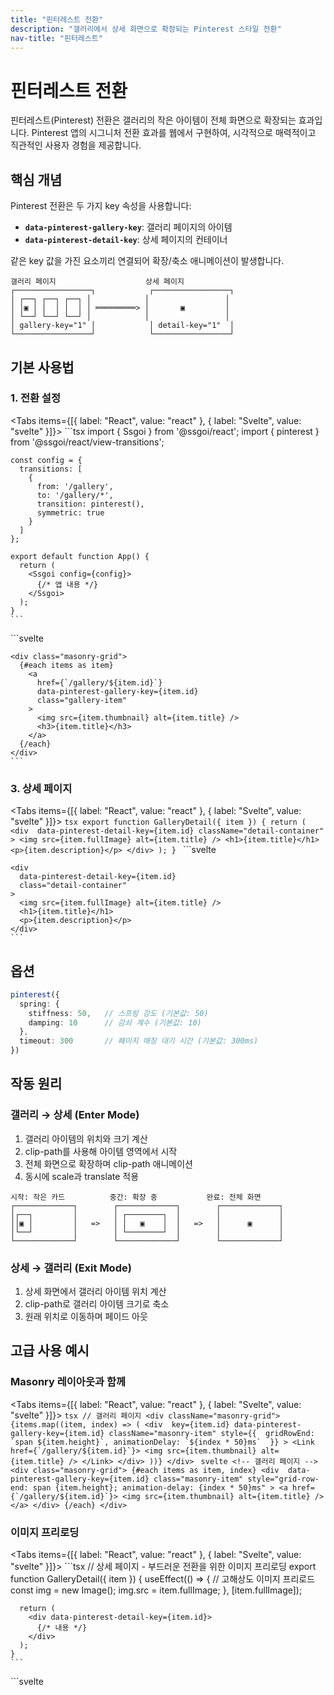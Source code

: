 ```yaml
---
title: "핀터레스트 전환"
description: "갤러리에서 상세 화면으로 확장되는 Pinterest 스타일 전환"
nav-title: "핀터레스트"
---
```


# 핀터레스트 전환

핀터레스트(Pinterest) 전환은 갤러리의 작은 아이템이 전체 화면으로 확장되는 효과입니다. Pinterest 앱의 시그니처 전환 효과를 웹에서 구현하여, 시각적으로 매력적이고 직관적인 사용자 경험을 제공합니다.

## 핵심 개념

Pinterest 전환은 두 가지 key 속성을 사용합니다:

- **`data-pinterest-gallery-key`**: 갤러리 페이지의 아이템
- **`data-pinterest-detail-key`**: 상세 페이지의 컨테이너

같은 key 값을 가진 요소끼리 연결되어 확장/축소 애니메이션이 발생합니다.

```
갤러리 페이지                    상세 페이지
┌─────────────────┐            ┌─────────────────┐
│ ┌──┐ ┌──┐ ┌──┐ │            │                 │
│ │▣ │ │  │ │  │ │ ═════════> │       ▣         │
│ └──┘ └──┘ └──┘ │            │                 │
│ gallery-key="1" │            │ detail-key="1"  │
└─────────────────┘            └─────────────────┘
```

## 기본 사용법

### 1. 전환 설정

<Tabs items={[{ label: "React", value: "react" }, { label: "Svelte", value: "svelte" }]}>
  <TabPanel value="react">
    ```tsx
    import { Ssgoi } from '@ssgoi/react';
    import { pinterest } from '@ssgoi/react/view-transitions';

    const config = {
      transitions: [
        {
          from: '/gallery',
          to: '/gallery/*',
          transition: pinterest(),
          symmetric: true
        }
      ]
    };

    export default function App() {
      return (
        <Ssgoi config={config}>
          {/* 앱 내용 */}
        </Ssgoi>
      );
    }
    ```
  </TabPanel>
  <TabPanel value="svelte">
    ```svelte
    <script>
      import { Ssgoi } from '@ssgoi/svelte';
      import { pinterest } from '@ssgoi/svelte/view-transitions';

      const config = {
        transitions: [
          {
            from: '/gallery',
            to: '/gallery/*',
            transition: pinterest(),
            symmetric: true
          }
        ]
      };
    </script>

    <Ssgoi {config}>
      <slot />
    </Ssgoi>
    ```
  </TabPanel>
</Tabs>

### 2. 갤러리 페이지

<Tabs items={[{ label: "React", value: "react" }, { label: "Svelte", value: "svelte" }]}>
  <TabPanel value="react">
    ```tsx
    export function Gallery() {
      return (
        <div className="masonry-grid">
          {items.map(item => (
            <Link 
              key={item.id} 
              href={`/gallery/${item.id}`}
              data-pinterest-gallery-key={item.id}
              className="gallery-item"
            >
              <img src={item.thumbnail} alt={item.title} />
              <h3>{item.title}</h3>
            </Link>
          ))}
        </div>
      );
    }
    ```
  </TabPanel>
  <TabPanel value="svelte">
    ```svelte
    <script>
      export let items;
    </script>

    <div class="masonry-grid">
      {#each items as item}
        <a 
          href={`/gallery/${item.id}`}
          data-pinterest-gallery-key={item.id}
          class="gallery-item"
        >
          <img src={item.thumbnail} alt={item.title} />
          <h3>{item.title}</h3>
        </a>
      {/each}
    </div>
    ```
  </TabPanel>
</Tabs>

### 3. 상세 페이지

<Tabs items={[{ label: "React", value: "react" }, { label: "Svelte", value: "svelte" }]}>
  <TabPanel value="react">
    ```tsx
    export function GalleryDetail({ item }) {
      return (
        <div 
          data-pinterest-detail-key={item.id}
          className="detail-container"
        >
          <img src={item.fullImage} alt={item.title} />
          <h1>{item.title}</h1>
          <p>{item.description}</p>
        </div>
      );
    }
    ```
  </TabPanel>
  <TabPanel value="svelte">
    ```svelte
    <script>
      export let item;
    </script>

    <div 
      data-pinterest-detail-key={item.id}
      class="detail-container"
    >
      <img src={item.fullImage} alt={item.title} />
      <h1>{item.title}</h1>
      <p>{item.description}</p>
    </div>
    ```
  </TabPanel>
</Tabs>

## 옵션

```typescript
pinterest({
  spring: {
    stiffness: 50,   // 스프링 강도 (기본값: 50)
    damping: 10      // 감쇠 계수 (기본값: 10)
  },
  timeout: 300       // 페이지 매칭 대기 시간 (기본값: 300ms)
})
```

## 작동 원리

### 갤러리 → 상세 (Enter Mode)

1. 갤러리 아이템의 위치와 크기 계산
2. clip-path를 사용해 아이템 영역에서 시작
3. 전체 화면으로 확장하며 clip-path 애니메이션
4. 동시에 scale과 translate 적용

```
시작: 작은 카드          중간: 확장 중           완료: 전체 화면
┌─────────────┐        ┌─────────────┐        ┌─────────────┐
│┌──┐         │        │ ┌────────┐  │        │             │
││▣ │         │   =>   │ │   ▣    │  │   =>   │      ▣      │
│└──┘         │        │ └────────┘  │        │             │
└─────────────┘        └─────────────┘        └─────────────┘
```

### 상세 → 갤러리 (Exit Mode)

1. 상세 화면에서 갤러리 아이템 위치 계산
2. clip-path로 갤러리 아이템 크기로 축소
3. 원래 위치로 이동하며 페이드 아웃

## 고급 사용 예시

### Masonry 레이아웃과 함께

<Tabs items={[{ label: "React", value: "react" }, { label: "Svelte", value: "svelte" }]}>
  <TabPanel value="react">
    ```tsx
    // 갤러리 페이지
    <div className="masonry-grid">
      {items.map((item, index) => (
        <div 
          key={item.id}
          data-pinterest-gallery-key={item.id}
          className="masonry-item"
          style={{ 
            gridRowEnd: `span ${item.height}`,
            animationDelay: `${index * 50}ms` 
          }}
        >
          <Link href={`/gallery/${item.id}`}>
            <img src={item.thumbnail} alt={item.title} />
          </Link>
        </div>
      ))}
    </div>
    ```
  </TabPanel>
  <TabPanel value="svelte">
    ```svelte
    <!-- 갤러리 페이지 -->
    <div class="masonry-grid">
      {#each items as item, index}
        <div 
          data-pinterest-gallery-key={item.id}
          class="masonry-item"
          style="grid-row-end: span {item.height}; animation-delay: {index * 50}ms"
        >
          <a href={`/gallery/${item.id}`}>
            <img src={item.thumbnail} alt={item.title} />
          </a>
        </div>
      {/each}
    </div>
    ```
  </TabPanel>
</Tabs>

### 이미지 프리로딩

<Tabs items={[{ label: "React", value: "react" }, { label: "Svelte", value: "svelte" }]}>
  <TabPanel value="react">
    ```tsx
    // 상세 페이지 - 부드러운 전환을 위한 이미지 프리로딩
    export function GalleryDetail({ item }) {
      useEffect(() => {
        // 고해상도 이미지 프리로드
        const img = new Image();
        img.src = item.fullImage;
      }, [item.fullImage]);

      return (
        <div data-pinterest-detail-key={item.id}>
          {/* 내용 */}
        </div>
      );
    }
    ```
  </TabPanel>
  <TabPanel value="svelte">
    ```svelte
    <script>
      import { onMount } from 'svelte';
      
      export let item;
      
      onMount(() => {
        // 고해상도 이미지 프리로드
        const img = new Image();
        img.src = item.fullImage;
      });
    </script>

    <div data-pinterest-detail-key={item.id}>
      <!-- 내용 -->
    </div>
    ```
  </TabPanel>
</Tabs>

## 스타일링 고려사항

### 갤러리 아이템

```css
.gallery-item {
  /* Pinterest 효과를 위한 기본 스타일 */
  overflow: hidden;
  border-radius: 8px;
  cursor: pointer;
  transition: box-shadow 0.2s;
}

.gallery-item:hover {
  box-shadow: 0 4px 12px rgba(0,0,0,0.1);
}
```

### 상세 컨테이너

```css
.detail-container {
  /* 전체 화면 활용 */
  min-height: 100vh;
  width: 100%;
  
  /* 컨텐츠 정렬 */
  display: flex;
  flex-direction: column;
  align-items: center;
}
```

## 주의사항

### 1. Key 규칙
- 한 페이지당 하나의 `data-pinterest-detail-key`만 사용
- 갤러리 key와 상세 key는 정확히 일치해야 함
- 숫자나 문자열 모두 key로 사용 가능

### 2. 레이아웃 요구사항
- 갤러리 아이템은 명확한 경계가 있어야 함
- 상세 페이지는 전체 화면을 활용하는 것이 효과적
- 반응형 디자인 고려 필요

### 3. 성능 최적화
- 이미지는 적절한 크기로 최적화
- 썸네일과 전체 이미지 분리 사용
- lazy loading 적용 권장

## 권장 사용 사례

- 📷 이미지 갤러리
- 🛍️ 이커머스 상품 목록
- 📌 핀보드 스타일 레이아웃
- 🎨 포트폴리오 갤러리
- 📰 카드 기반 콘텐츠 목록

## Hero vs Pinterest

| 특징 | Hero 전환 | Pinterest 전환 |
|------|-----------|----------------|
| 용도 | 개별 요소 이동 | 전체 화면 확장 |
| 애니메이션 | 위치와 크기 변형 | Clip-path 확장 |
| 복잡도 | 여러 요소 가능 | 단일 컨테이너 |
| 효과 | 요소 간 연결성 | 몰입감 있는 확장 |